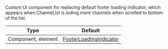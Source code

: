 Custom UI component for replacing default footer loading indicator, which appears when ChanneList is loding more channels when scrolled to bottom of the list.

<!-- TODO: Change to new docs -->
| Type | Default |
| - | - |
| Component, element | [FooterLoadingIndicator](#) |
